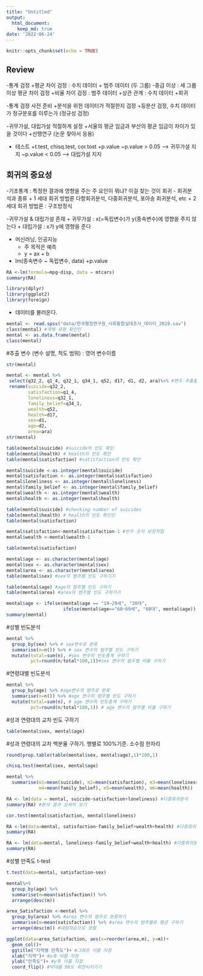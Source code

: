 ---
title: "Untitled"
output:
  html_document:
    keep_md: true
date: '2022-06-24'
---

```{r setup, include=FALSE}
knitr::opts_chunk$set(echo = TRUE)
```

## Review 
-통계 검정
  +평균 차이 검정 : 수치 데이터 + 범주 데이터 (두 그룹)
    -중급 이상 : 세 그룹 이상 평균 차이 검정
  +비율 차이 검정 : 범주 데이터
  +상관 관계 : 수치 데이터
  +회귀 
  
  -통계 검정 사전 준비
  +분석을 위한 데이터가 적절한지 검정 
  +등분산 검정, 수치 데이터가 정규분포를 이루는가 (정규성 검정)
  
-귀무가설, 대립가설 적절하게 설정 
  +서울의 평균 임금과 부산의 평균 임금이 차이가 있을 것이다 
  +선행연구 (논문 찾아서 응용)
  
- 테스트 
  +t.test, chisq.test, cor.tost 
  +p.value 
    ~p.value > 0.05 --> 귀무가설 지지
    ~p.value < 0.05 --> 대립가설 지지 

## 회귀의 중요성
-기초통계 : 특정한 결과에 영향을 주는 주 요인이 뭐냐? 이걸 찾는 것이 회귀 
- 회귀분석과 종류 
  + 1 세대 회귀 방법론 다항회귀분석, 다중회귀분석, 포아송 회귀분석, etc 
  + 2 세대 회귀 방법론 : 구조방정식 

-귀무가설 & 대립가설 존재 
  + 귀무가설 : x(=독립변수)가 y(종속변수)에 영향을 주지 않는다 
  + 대립가설 : x가 y에 영향을 준다 
  
- 머신러닝, 인공지능 
  + 주 목적은 예측 
  + y = ax + b 
  
- lm(종속변수 ~ 독립변수, data)
  +p.value 
  
```{r}
RA <-lm(formula=mpg~disp, data = mtcars)
summary(RA)
```



```{r}
library(dplyr)
library(ggplot2)       
library(foreign)
```


- 데이터를 불러온다. 
```{r}
mental <- read.spss("data/한국행정연구원_사회통합실태조사_데이터_2019.sav")
class(mental) #객체 유형 확인인
mental <- as.data.frame(mental)
class(mental)
```



#추출 변수 (변수 설명, 척도 범위) : 영어 변수이름
```{r}
str(mental)

mental <- mental %>%
 select(q32_2, q1_4, q32_1, q34_1, q52, d17, d1, d2, ara)%>% #변수 추출출
 rename(suicide=q32_2,
        satisfaction=q1_4,
        loneliness=q32_1,
        family_belief=q34_1,
        wealth=q52,
        health=d17,
        sex=d1,
        age=d2,
        area=ara)     
str(mental) 

```

```{r}
table(mental$suicide) #suicide의 빈도 확인
table(mental$health) # health의 빈도 확인 
table(mental$satisfaction) #satisfaction의 빈도 확인

mental$suicide <-as.integer(mental$suicide)
mental$satisfaction <- as.integer(mental$satisfaction)
mental$loneliness <- as.integer(mental$loneliness)
mental$family_belief <- as.integer(mental$family_belief)                               
mental$wealth <- as.integer(mental$wealth)
mental$health <- as.integer(mental$health)

table(mental$suicide) #checking number of suicides
table(mental$health) # health의 빈도 확인인
table(mental$satisfaction)

```

```{r}
mental$satisfaction<-mental$satisfaction-1 #번주 숫자 보정작업
mental$wealth <-mental$wealth-1

table(mental$satisfaction)

mental$age <- as.character(mental$age)
mental$sex <- as.character(mental$sex)
mental$area <- as.character(mental$area)
table(mental$sex) #sex의 범주별 빈도 구하기기

table(mental$age) #age의 범주별 빈도 구하기
table(mental$area) #area의 범주별 빈도 구하기기

mental$age <- ifelse(mental$age == "19~29세", "20대",
                     ifelse(mental$age=="60~69세", "60대", mental$age))
summary(mental)

```
#성별 빈도분석
```{r}
mental %>%
  group_by(sex) %>% # sex변수로 분류
  summarise(n=n()) %>% # sex 변수의 범주별 빈도 구하기
  mutate(total=sum(n), #sex 변수의 빈도총계 구하기
         pct=round(n/total*100,1))#sex 변수의 범주별 비율 구하기
```


#연령대별 빈도분석
```{r}
mental %>%
  group_by(age) %>% #age변수의 범주로 분류
  summarise(n=n()) %>% #age 변수의 범주별 빈도 구하기
  mutate(total=sum(n), # age 변수의 빈도총계 구하기
         pct=round(n/total*100,1)) # age 변수의 범주별 비율 구하기
```

#성과 연령대의 교차 빈도 구하기
```{r}
table(mental$sex, mental$age)
```

#성과 연령대의 교차 백분율 구하기. 행별로 100%기준. 소수점 한자리
```{r}
round(prop.table(table(mental$sex, mental$age),1)*100,1)
```
```{r}
chisq.test(mental$sex, mental$age)
```
```{r}
mental %>%
  summarise(m1=mean(suicide), m2=mean(satisfaction), m3=mean(loneliness),
            m4=mean(family_belief), m5=mean(wealth), m6=mean(health))
```

```{r}
RA <- lm(data = mental, suicide~satisfaction+loneliness) #다중회귀분석
summary(RA) #분석 결과 상세히 보기 
```
```{r}
cor.test(mental$satisfaction, mental$loneliness)
```
```{r}
RA <-lm(data=mental, satisfaction~family_belief+wealth+health) #다중회귀분석석
summary(RA)
```
```{r}
RA <- lm(data=mental, loneliness~family_belief+wealth+health) #다중회귀분석
summary(RA)
```
#성별 만족도 t-test
```{r}
t.test(data=mental, satisfaction~sex)
```
```{r}
mental%>%
  group_by(age) %>% 
  summarise(m=mean(satisfaction)) %>%
  arrange(desc(m))
```
```{r}
area_Satisfaction <-mental %>%
  group_by(area) %>% #area 변수의 범주로 분류하기
  summarise(m=mean(satisfaction)) %>% #area 변수의 범주별로 평균 구하기 
  arrange(desc(m)) #내림차순으로 정렬

```

```{r}
ggplot(data=area_Satisfaction, aes(x=reorder(area,m), y=m))+
  geom_col()+
  ggtitle("지역별 만족도")+ #그래프 이름 지정
  xlab("지역")+ #x축 이름 지정
  ylab("만족도")+ #y축 이름 지정
  coord_flip() #막대를 90도 회전시키기기
```
